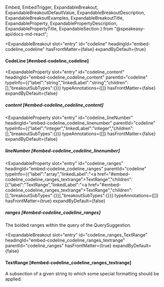   Embed,
  EmbedTrigger,
  ExpandableBreakout,
  ExpandableBreakoutDefaultValue,
  ExpandableBreakoutDescription,
  ExpandableBreakoutExamples,
  ExpandableBreakoutTitle,
  ExpandableProperty,
  ExpandablePropertyDescription,
  ExpandablePropertyTitle,
  ExpandableSection
} from "@speakeasy-api/docs-md-react";

<ExpandableSection>

<ExpandableBreakout
  slot="entry"
  id="codeline"
  headingId="embed-codeline_codeline"
  hasFrontMatter={false}
  expandByDefault={true}
>

<ExpandableBreakoutTitle slot="title">

#### CodeLine [#embed-codeline_codeline]

</ExpandableBreakoutTitle>

<ExpandableBreakoutDescription slot="description">

</ExpandableBreakoutDescription>

<ExpandableBreakoutExamples slot="examples">

</ExpandableBreakoutExamples>

<ExpandableBreakoutDefaultValue slot="defaultValue">

</ExpandableBreakoutDefaultValue>

</ExpandableBreakout>

<ExpandableProperty
  slot="entry"
  id="codeline_content"
  headingId="embed-codeline_codeline_content"
  parentId="codeline"
  typeInfo={{"label":"string","linkedLabel":"string","children":[],"breakoutSubTypes":{}}}
  typeAnnotations={[]}
  hasFrontMatter={false}
  expandByDefault={false}
>

<ExpandablePropertyTitle slot="title">

##### content [#embed-codeline_codeline_content]

</ExpandablePropertyTitle>

</ExpandableProperty>

<ExpandableProperty
  slot="entry"
  id="codeline_lineNumber"
  headingId="embed-codeline_codeline_linenumber"
  parentId="codeline"
  typeInfo={{"label":"integer","linkedLabel":"integer","children":[],"breakoutSubTypes":{}}}
  typeAnnotations={[]}
  hasFrontMatter={false}
  expandByDefault={false}
>

<ExpandablePropertyTitle slot="title">

##### lineNumber [#embed-codeline_codeline_linenumber]

</ExpandablePropertyTitle>

</ExpandableProperty>

<ExpandableProperty
  slot="entry"
  id="codeline_ranges"
  headingId="embed-codeline_codeline_ranges"
  parentId="codeline"
  typeInfo={{"label":"array","linkedLabel":"<a href=\"#embed-codeline_codeline_ranges_textrange\">TextRange</a>","children":[{"label":"TextRange","linkedLabel":"<a href=\"#embed-codeline_codeline_ranges_textrange\">TextRange</a>","children":[],"breakoutSubTypes":{}}],"breakoutSubTypes":{}}}
  typeAnnotations={[]}
  hasFrontMatter={true}
  expandByDefault={false}
>

<ExpandablePropertyTitle slot="title">

##### ranges [#embed-codeline_codeline_ranges]

</ExpandablePropertyTitle>

<ExpandablePropertyDescription slot="description">

The bolded ranges within the query of the QuerySuggestion.

</ExpandablePropertyDescription>

</ExpandableProperty>

<ExpandableBreakout
  slot="entry"
  id="codeline_ranges_TextRange"
  headingId="embed-codeline_codeline_ranges_textrange"
  parentId="codeline_ranges"
  hasFrontMatter={true}
  expandByDefault={false}
>

<ExpandableBreakoutTitle slot="title">

#### TextRange [#embed-codeline_codeline_ranges_textrange]

</ExpandableBreakoutTitle>

<ExpandableBreakoutDescription slot="description">

A subsection of a given string to which some special formatting should be applied.

</ExpandableBreakoutDescription>

<ExpandableBreakoutExamples slot="examples">

</ExpandableBreakoutExamples>

<ExpandableBreakoutDefaultValue slot="defaultValue">

</ExpandableBreakoutDefaultValue>

<Embed slot="embed">

<EmbedTrigger slot="trigger" embedTitle="TextRange" triggerText="View TextRange details">

<Embedtextrange />

</EmbedTrigger>

</Embed>

</ExpandableBreakout>

</ExpandableSection>